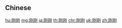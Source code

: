 {{also|剛剛}}
==Chinese==
{{zh-see|剛剛}}

[[hu:刚刚]]
[[mg:刚刚]]
[[ja:刚刚]]
[[th:刚刚]]
[[chr:刚刚]]
[[uk:刚刚]]
[[zh:刚刚]]